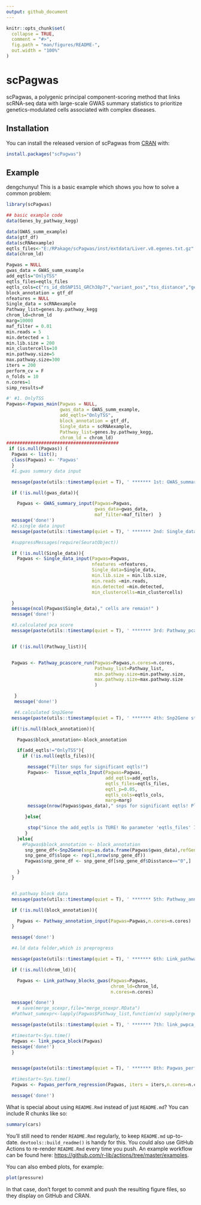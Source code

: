 ```yaml
---
output: github_document
---
```


<!-- README.md is generated from README.Rmd. Please edit that file -->

```r
knitr::opts_chunk$set(
  collapse = TRUE,
  comment = "#>",
  fig.path = "man/figures/README-",
  out.width = "100%"
)
```

# scPagwas

<!-- badges: start -->
<!-- badges: end -->

scPagwas, a polygenic principal component-scoring method that links scRNA-seq data with large-scale GWAS summary statistics to prioritize genetics-modulated cells associated with complex diseases.

## Installation

You can install the released version of scPagwas from [CRAN](https://CRAN.R-project.org) with:

``` r
install.packages("scPagwas")
```

## Example
dengchunyu!
This is a basic example which shows you how to solve a common problem:

```r
library(scPagwas)

## basic example code
data(Genes_by_pathway_kegg)

data(GWAS_summ_example)
data(gtf_df)
data(scRNAexample)
eqtls_files<-"E:/RPakage/scPagwas/inst/extdata/Liver.v8.egenes.txt.gz"
data(chrom_ld)

Pagwas = NULL
gwas_data = GWAS_summ_example
add_eqtls="OnlyTSS"
eqtls_files=eqtls_files
eqtls_cols=c("rs_id_dbSNP151_GRCh38p7","variant_pos","tss_distance","gene_chr", "gene_start", "gene_end","gene_name","pval_beta")
block_annotation = gtf_df
nfeatures = NULL
Single_data = scRNAexample
Pathway_list=genes.by.pathway_kegg
chrom_ld=chrom_ld
marg=10000
maf_filter = 0.01
min.reads = 5
min.detected = 1
min.lib.size = 200
min_clustercells=10
min.pathway.size=5
max.pathway.size=300
iters = 200
perform_cv = F
n_folds = 10
n.cores=1
simp_results=F

#' #1. OnlyTSS
Pagwas<-Pagwas_main(Pagwas = NULL,
                    gwas_data = GWAS_summ_example,
                    add_eqtls="OnlyTSS",
                    block_annotation = gtf_df,
                    Single_data = scRNAexample,
                    Pathway_list=genes.by.pathway_kegg,
                    chrom_ld = chrom_ld)
##########################################
 if (is.null(Pagwas)) {
  Pagwas <- list();
  class(Pagwas) <- 'Pagwas'
  }
  #1.gwas summary data input

  message(paste(utils::timestamp(quiet = T), ' ******* 1st: GWAS_summary_input function start! ********',sep = ''))

  if (!is.null(gwas_data)){

    Pagwas <- GWAS_summary_input(Pagwas=Pagwas,
                                 gwas_data=gwas_data,
                                 maf_filter=maf_filter)  }
  message('done!')
  #2.single data input
  message(paste(utils::timestamp(quiet = T), ' ******* 2nd: Single_data_input function start! ********',sep = ''))

  #suppressMessages(require(SeuratObject))

  if (!is.null(Single_data)){
    Pagwas <- Single_data_input(Pagwas=Pagwas,
                                nfeatures =nfeatures,
                                Single_data=Single_data,
                                min.lib.size = min.lib.size,
                                min.reads =min.reads,
                                min.detected =min.detected,
                                min_clustercells=min_clustercells)

  }
  message(ncol(Pagwas$Single_data)," cells are remain!" )
  message('done!')

  #3.calculated pca score
  message(paste(utils::timestamp(quiet = T), ' ******* 3rd: Pathway_pcascore_run function start!! ********',sep = ''))


  if (!is.null(Pathway_list)){


  Pagwas <- Pathway_pcascore_run(Pagwas=Pagwas,n.cores=n.cores,
                                 Pathway_list=Pathway_list,
                                 min.pathway.size=min.pathway.size,
                                 max.pathway.size=max.pathway.size
                                 )

   }
   message('done!')

   #4.calculated Snp2Gene
  message(paste(utils::timestamp(quiet = T), ' ******* 4th: Snp2Gene start!! ********',sep = ''))

  if(!is.null(block_annotation)){

    Pagwas$block_annotation<-block_annotation

    if(add_eqtls!="OnlyTSS"){
      if (!is.null(eqtls_files)){

        message("Filter snps for significant eqtls!")
        Pagwas<-  Tissue_eqtls_Input(Pagwas=Pagwas,
                                     add_eqtls=add_eqtls,
                                     eqtls_files=eqtls_files,
                                     eqtl_p=0.05,
                                     eqtls_cols=eqtls_cols,
                                     marg=marg)
        message(nrow(Pagwas$gwas_data)," snps for significant eqtls! Please set 'add_eqtls=F' if the amount of snps were too little!")

       }else{

        stop("Since the add_eqtls is TURE! No parameter 'eqtls_files' Input!  ")
       }
    }else{
      #Pagwas$block_annotation <- block_annotation
       snp_gene_df<-Snp2Gene(snp=as.data.frame(Pagwas$gwas_data),refGene=block_annotation,marg=marg)
       snp_gene_df$slope <- rep(1,nrow(snp_gene_df))
       Pagwas$snp_gene_df <- snp_gene_df[snp_gene_df$Disstance=="0",]

    }
  }


  #3.pathway block data
  message(paste(utils::timestamp(quiet = T), ' ******* 5th: Pathway_annotation_input function start! ********',sep = ''))

  if (!is.null(block_annotation)){

    Pagwas <- Pathway_annotation_input(Pagwas=Pagwas,n.cores=n.cores)
  }

  message('done!')

  #4.ld data folder,which is preprogress

  message(paste(utils::timestamp(quiet = T), ' ******* 6th: Link_pathway_blocks_gwas function start! ********',sep = ''))

  if (!is.null(chrom_ld)){

    Pagwas <- Link_pathway_blocks_gwas(Pagwas=Pagwas,
                                       chrom_ld=chrom_ld,
                                       n.cores=n.cores)

  message('done!')
    # save(merge_scexpr,file="merge_scexpr.RData")
  #Pathwat_sumexpr<-lapply(Pagwas$Pathway_list,function(x) sapply(merge_scexpr[x,],function(y) sum(y,na.rm =T)))

  message(paste(utils::timestamp(quiet = T), ' ******* 7th: link_pwpca_block function start!! ********',sep = ''))

  #timestart<-Sys.time()
  Pagwas <- link_pwpca_block(Pagwas)
  message('done!')
  }


  message(paste(utils::timestamp(quiet = T), ' ******* 8th: Pagwas_perform_regression function start!! ********',sep = ''))

  #timestart<-Sys.time()
  Pagwas <- Pagwas_perform_regression(Pagwas, iters = iters,n.cores=n.cores)

  message('done!')


```

What is special about using `README.Rmd` instead of just `README.md`? You can include R chunks like so:

```r
summary(cars)
```

You'll still need to render `README.Rmd` regularly, to keep `README.md` up-to-date. `devtools::build_readme()` is handy for this. You could also use GitHub Actions to re-render `README.Rmd` every time you push. An example workflow can be found here: <https://github.com/r-lib/actions/tree/master/examples>.

You can also embed plots, for example:

```r
plot(pressure)
```

In that case, don't forget to commit and push the resulting figure files, so they display on GitHub and CRAN.
